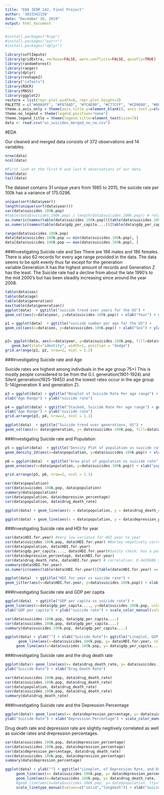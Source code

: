 ---
title: "EDA IEOR 142, Final Project"
author: '3033342158'
date: "December 16, 2019"
output: html_document
---

```{r}
#install.packages("Rcpp")
#install.packages("purrr")
#install.packages("dplyr")

library(softImpute)
library(gridExtra, verbose=FALSE, warn.conflicts=FALSE, quietly=TRUE)
library(randomForest)
library(ranger)
library(dplyr)
library(reshape2)
library("caTools")
library(ROCR)
library(MASS)
library(ggplot2)
restore = list(repr.plot.width=8, repr.plot.height=3)
PALETTE = c("#00A9FF", "#F8766D", "#7CAE00", "#C77CFF", "#CD9600", "#00BE67", "#FF61CC", "#00BFC4")
theme.x_axis_only = theme(axis.title.y=element_blank(), axis.text.y=element_blank(), axis.ticks.y=element_blank(), panel.grid.major.y=element_blank(), panel.grid.minor.y=element_blank())
theme.no_legend = theme(legend.position="none")
theme.legend_title = theme(legend.title=element_text(size=7))
data <- read.csv("us_suicides_merged_no_na.csv")
```

#EDA

Our cleaned and merged data consists of 372 observations and 14 variables.
```{r}
nrow(data)
ncol(data)
```

```{r}
#First look at the first 6 and last 6 observations of our data
head(data)
tail(data)
```
The dataset contains 31 unique years from 1985 to 2015, the suicide rate per 100k has a variance of 175.0296.
```{r}
unique(sort(data$year))
length(unique(sort(data$year)))
var(data$suicides.100k.pop)
#table(data$suicides.100k.pop) / length(data$suicides.100k.pop)) # relative frequencies
as.numeric(names(table(data$suicides.100k.pop))[table(data$suicides.100k.pop) == max(table(data$suicides.100k.pop))]) # mode for suicide rate
as.numeric(names(table(data$gdp_per_capita....))[table(data$gdp_per_capita....) == max(table(data$gdp_per_capita....))]) # mode for gdp per capita
```

```{r}
range(data$suicides.100k.pop)
data[data$suicides.100k.pop == min(data$suicides.100k.pop), ]
data[data$suicides.100k.pop == max(data$suicides.100k.pop), ]
```
###Investigating Suicide rate and Sex
There are 186 males and 186 females.
There is also 62 records for every age range provided in the data. The data seems to be split evenly thus far except for the  generation variable.Generation X has the highest amount of records and Generation Z has the least. The Suicide rate had a decline from about the late 1990's to the mid 2000's but has been steadily increasing since around the year 2008.
```{r}
table(data$sex)
table(data$age) 
table(data$generation)
max(table(data$generation))
ggplot(data)  + ggtitle("suicide trend over years for the US") +
geom_col(aes(x=data$year, y=data$suicides.100k.pop)) + xlab("Year") + ylab("suicide number") 
```
```{r}
p1 = ggplot(data)  + ggtitle("suicide number per age for the US") +
geom_col(aes(x=data$sex, y=data$suicides.100k.pop)) + xlab("Sex") + ylab("suicide number") 


p2= ggplot(data, aes(x=data$year, y=data$suicides.100k.pop, fill=data$sex), xlab("Year"), ylab("Suicide Rate")) +
   geom_bar(stat="identity", width=1, position = "dodge")  
grid.arrange(p1, p2, nrow=2, ncol = 1.2)

```


###Investigating Suicide rate and Age

Suicide rates are highest among indivduals in the age group 75+( This is mostly people considered to be from the G.I. generation(1901-1924) and Silent generation(1925-1945)) and the lowest rates occur in the age group 5-14(generation X and generation Z).
```{r}
p3 = ggplot(data) + ggtitle("Boxplot of Suicide Rate Per age range") + geom_boxplot(aes(x= data$age, y=data$suicides.100k.pop, fill = data$generation)) +
xlab("Age Range") + ylab("suicide rate")

p4 = ggplot(data) + ggtitle("Stacked, Suicide Rate Per age range") + geom_col(aes(x= data$age, y=data$suicides.100k.pop, fill = data$generation)) +
xlab("Age Range") + ylab("suicide rate")
grid.arrange(p3, p4, nrow=2, ncol = 1.1)
```

```{r}
ggplot(data)  + ggtitle("Suicide trend over generations, US") +
geom_col(aes(x= data$generation, y= data$suicides.100k.pop, fill=data$age), position="stack") + xlab("Generation") + ylab("Suicide Rate")
```


###Investigating Suicide rate and Population
```{r}
p5 = ggplot(data)  + ggtitle("Density Plot of population vs suicide rate") +
geom_density_2d(aes(x=data$population, y=data$suicides.100k.pop)) + xlab("population") + ylab("suicide rate")

p6 = ggplot(data)  + ggtitle("Area plot of population vs suicide rate") +
geom_area(aes(x=data$population, y=data$suicides.100k.pop)) + xlab("population") + ylab("suicide rate")

grid.arrange(p5, p6, nrow=2, ncol = 1.1)


```

```{r}
var(data$population)
cor(data$suicides.100k.pop, data$population)
summary(data$population)
cor(data$population, data$depression_percentage)
cor(data$population, data$drug_death_rate)
```
```{r}
ggplot(data) + geom_line(aes(x = data$population, y = data$drug_death_rate)) + xlab("Population") +ggtitle("Scatterplot Drug Death Rate VS Population") + ylab("Drug Death Rate")
```
```{r}
ggplot(data) + geom_line(aes(x = data$population, y = data$depression_percentage)) + xlab("Population") +ggtitle("Scatterplot Depression Rate VS Population") + ylab("Depression Rate")
```
###Investigating Suicide rate and HDI for year

```{r}
var(data$HDI.for.year) #Very low variance for HDI year to year
cor(data$suicides.100k.pop, data$HDI.for.year) #Barley negatively correlated
cor(data$population, data$HDI.for.year)
cor(data$gdp_per_capita...., data$HDI.for.year)#Sanity check: has a positive correlation
cor(data$depression_percentage, data$HDI.for.year) 
cor(data$drug_death_rate, data$HDI.for.year) # correlation: 0.4429688 somewhat positivley correlated
summary(data$HDI.for.year)
as.numeric(names(table(data$HDI.for.year))[table(data$HDI.for.year) == max(table(data$HDI.for.year))]) # mode for HDI
```

```{r}
ggplot(data)  + ggtitle("HDI for year vs suicide rate") +
geom_jitter(aes(x=data$HDI.for.year, y=data$suicides.100k.pop)) + xlab("HDI yearly") + ylab("suicide rate")
```
###Investigating Suicide rate and GDP per capita

```{r}
ggplot(data)  + ggtitle("GDP per capita vs suicide rate") +
geom_line(aes(x=data$gdp_per_capita...., y=data$suicides.100k.pop, color = "gdp per capitia")) + 
xlab("GDP per capita") + ylab("suicide rate") + scale_color_manual(values=PALETTE[1:3])
```


```{r}
var(data$suicides.100k.pop, data$gdp_per_capita....)
cor(data$suicides.100k.pop, data$gdp_per_capita....)
summary(data$suicides.100k.pop, data$gdp_per_capita....)
```
```{r}
ggplot(data) + ylab("") + xlab("Suicide Rate")+ ggtitle("Lineplot, GDP and HDI vs Suicide Rate coded by color") +
      geom_line(aes(x=data$suicides.100k.pop, y= data$HDI.for.year, color = "HDI for year")) +
     geom_line(aes(x=data$suicides.100k.pop, y= data$gdp_per_capita...., color = "GDP Per Capita")) 

```

###Investigating Suicide rate and the drug death rate

```{r}
ggplot(data)+ geom_line(aes(x= data$drug_death_rate, y= data$suicides.100k.pop, color = "Drug Death Rate")) +
ylab("Suicide Rate") + xlab("Drug Death Rate")
```



```{r}
var(data$suicides.100k.pop, data$drug_death_rate)
cor(data$suicides.100k.pop, data$drug_death_rate)
cor(data$population, data$drug_death_rate)
cov(data$suicides.100k.pop, data$drug_death_rate)
summary(data$drug_death_rate)
```
###Investigating Suicide rate and the Depression Percentage

```{r}
ggplot(data)+ geom_line(aes(x= data$depression_percentage, y= data$suicides.100k.pop, color = "Depression Rate")) +
ylab("Suicide Rate") + xlab("Depression Percentage") + scale_color_manual(values=PALETTE[6])
```
Drug death rate and depression rate are slightly negitively correlated as well as suicide rates and drepression percentages.
```{r}
var(data$suicides.100k.pop, data$depression_percentage)
cor(data$suicides.100k.pop, data$depression_percentage)
cor(data$depression_percentage, data$drug_death_rate) 
cov(data$suicides.100k.pop, data$depression_percentage)
summary(data$depression_percentage)
```

```{r}
ggplot(data) + ylab("") + ggtitle("Lineplot, of Depression Rate, and Drug Death Rate v.s Suicide Rate") +
     geom_line(aes(x= data$suicides.100k.pop, y= data$depression_percentage, lty="Dashed", color = "Depression")) +
     geom_line(aes(x=data$suicides.100k.pop, y= data$drug_death_rate, lty="Solid", color = "Drug Death")) +
     #geom_line(aes(x=data$suicides.100k.pop, y= data$population, lty="x9", color = "Population")) +
     scale_linetype_manual(values=c("solid","longdash")) + xlab("Suicide Rate")


```